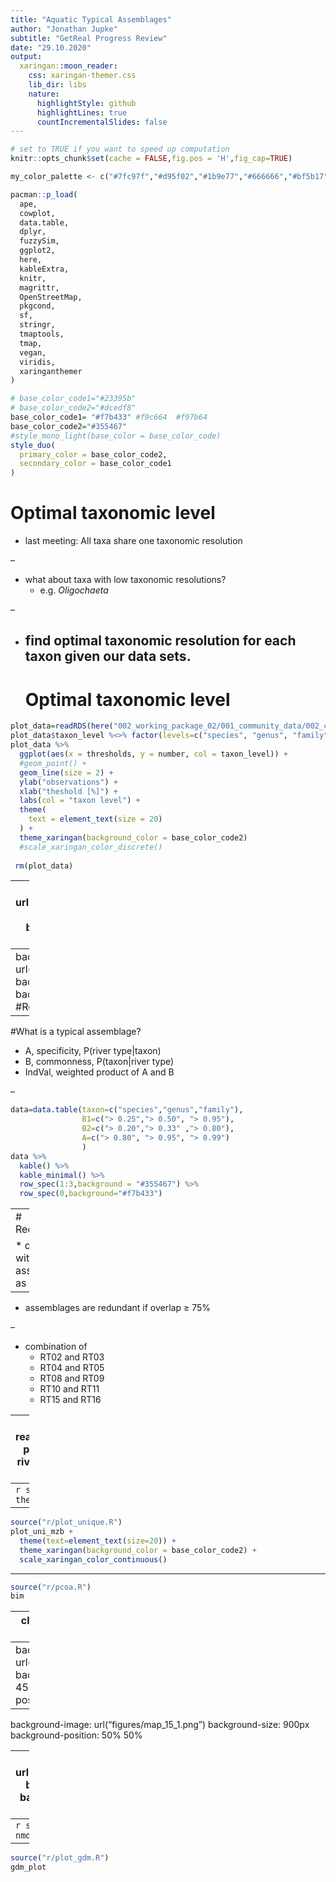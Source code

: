 ```yaml
---
title: "Aquatic Typical Assemblages"
author: "Jonathan Jupke"
subtitle: "GetReal Progress Review"
date: "29.10.2020"
output:
  xaringan::moon_reader:
    css: xaringan-themer.css
    lib_dir: libs
    nature:
      highlightStyle: github
      highlightLines: true
      countIncrementalSlides: false
---
```


```r
# set to TRUE if you want to speed up computation 
knitr::opts_chunk$set(cache = FALSE,fig.pos = 'H',fig_cap=TRUE)

my_color_palette <- c("#7fc97f","#d95f02","#1b9e77","#666666","#bf5b17","#5f64ff","#ff9a14","#dcce00","#03eaff","#e6ab02","#66a61e","#e7298a","#7570b3","#ff00bf","#00fe04","#a6cee3","#a6761d","#386cb0","#fdc086","#beaed4")

pacman::p_load(
  ape,
  cowplot,
  data.table,
  dplyr,
  fuzzySim,
  ggplot2,
  here,
  kableExtra,
  knitr,
  magrittr,
  OpenStreetMap,
  pkgcond,
  sf,
  stringr,
  tmaptools,
  tmap,
  vegan,
  viridis,
  xaringanthemer
)

```

```r

# base_color_code1="#23395b"
# base_color_code2="#dcedf8"
base_color_code1= "#f7b433" #f9c664  #f97b64
base_color_code2="#355467"
#style_mono_light(base_color = base_color_code)
style_duo(
  primary_color = base_color_code2,
  secondary_color = base_color_code1
)
```

# Optimal taxonomic level

* last meeting: All taxa share one taxonomic resolution 

--

* what about taxa with low taxonomic resolutions? 
  * e.g. *Oligochaeta*
  
--

* find optimal taxonomic resolution for each taxon given our data sets. 
---
# Optimal taxonomic level
```r
plot_data=readRDS(here("002_working_package_02/001_community_data/002_combined/002_invertebrates/003_processed_data/001_2020-10-01_threshold_plot_data"))
plot_data$taxon_level %<>% factor(levels=c("species", "genus", "family", "order", "subclass"))
plot_data %>%
  ggplot(aes(x = thresholds, y = number, col = taxon_level)) +
  #geom_point() +
  geom_line(size = 2) +
  ylab("observations") +
  xlab("theshold [%]") +
  labs(col = "taxon level") +
  theme(
    text = element_text(size = 20)
  ) +
  theme_xaringan(background_color = base_color_code2) 
  #scale_xaringan_color_discrete()
  
 rm(plot_data)
```
---
background-image: url("figures/sample_map_rt18.png")
background-size: 450px
background-position: 50% 70%
#Representativeness of data 

---
background-image: url("figures/sample_map_rt11.png")
background-size: 450px
background-position: 50% 70%
#Representativeness of data 

---
#What is a typical assemblage?

* A, specificity, P(river type|taxon)
* B, commonness, P(taxon|river type)
* IndVal, weighted product of A and B

--

```r
data=data.table(taxon=c("species","genus","family"),
                B1=c("> 0.25","> 0.50", "> 0.95"), 
                B2=c("> 0.20","> 0.33" ,"> 0.80"),
                A=c("> 0.80", "> 0.95", "> 0.99")
                )
data %>% 
  kable() %>% 
  kable_minimal() %>% 
  row_spec(1:3,background = "#355467") %>%
  row_spec(0,background="#f7b433")

```


---
# Redundnacy

* overlap with other assemblages as metric 

--

* assemblages are redundant if overlap $\ge$ 75%

--

* combination of    
  * RT02 and RT03 
  * RT04 and RT05
  * RT08 and RT09
  * RT10 and RT11
  * RT15 and RT16
  
---
```r
n_types = 9
plot_data <- readRDS(here("002_working_package_02/001_community_data/002_combined/002_invertebrates/003_processed_data/00x_for_plot_mzb_sa.RDS"))
plot_data %>%
  ggplot(aes(x = B_threshold, y = n_taxa, col = A_threshold)) +
  geom_line(size = 1.5, alpha = 0.8, aes(group = A_col)) +
  facet_wrap(. ~ river_type) +
  #scale_color_viridis() +
  ylab("species richness") +
  xlab("B Threshold") +
  labs(col = "A Threshold") +
  theme_xaringan(background_color = base_color_code2) +
  scale_xaringan_color_continuous()

```

---
```r
source("r/plot_mzb_n_taxa.R")
#source(here("005_documents/2020_10_Zwischenbericht an RLT/r/plot_dia_n_taxa.R"))
mzb_per_level_plot + 
  theme(text = element_text(size = 20)) + 
  theme_xaringan(background_color = base_color_code2) +
  scale_xaringan_color_discrete()
```
---
```r
source("r/plot_unique.R")
plot_uni_mzb + 
  theme(text=element_text(size=20)) + 
  theme_xaringan(background_color = base_color_code2) +
  scale_xaringan_color_continuous()
```
---

```r
source("r/pcoa.R")
bim  

```

---
class: inverse, center, middle 

# seasonal typical assemblages 

---
background-image: url("figures/map_6.png")
background-size: 450px
background-position: 50% 50%

---
background-image: url("figures/map_15_1.png")
background-size: 900px
background-position: 50% 50%


---
background-image: url("figures/map_15_2.png")
background-size: 250px
background-position: 50% 50%


---
```r
source("r/plot_nmds.R")
nmds_plot
```


---
```r
source("r/plot_gdm.R")
gdm_plot
```

